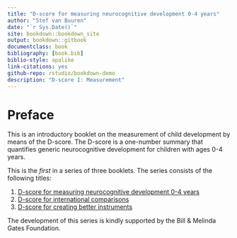 --- 
title: "D-score for measuring neurocognitive development 0-4 years"
author: "Stef van Buuren"
date: "`r Sys.Date()`"
site: bookdown::bookdown_site
output: bookdown::gitbook
documentclass: book
bibliography: [book.bib]
biblio-style: apalike
link-citations: yes
github-repo: rstudio/bookdown-demo
description: "D-score I: Measurement"
---

# Preface {-}

This is an introductory booklet on the measurement of child development 
by means of the D-score. The D-score is a one-number summary that 
quantifies generic neurocognitive development for 
children with ages 0-4 years.

This is the *first* in a series of three booklets. The series consists 
of the following titles:

1. [D-score for measuring neurocognitive development 0-4 years](https://stefvanbuuren.github.io/dbook1/)
2. [D-score for international comparisons](https://stefvanbuuren.github.io/dbook2/)
3. [D-score for creating better instruments](https://stefvanbuuren.github.io/dbook3/)

The development of this series is kindly supported by the 
Bill & Melinda Gates Foundation.

